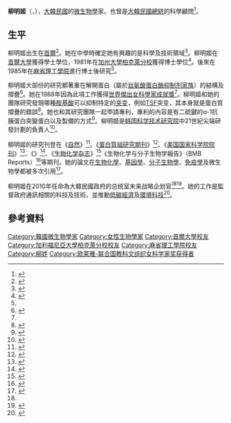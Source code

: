 {{noteTA
|G1=教育与研究
}}
{{Infobox person
| name = 柳明姬
| birth_date = {{birth date and age|1954|9|5}}
| birth_place = [[首爾|首爾]]
| nationality = [[大韓民國|大韓民國]]
| alma_mater  = [[首爾大學|首爾大學]]<BR/>[[加州大學柏克萊分校|加州大學柏克萊分校]]
| occupation  = 微生物學家
| module      = {{Infobox name module
| hangul      = 유명희
| hanja       = 柳明姬<ref>{{cite news|url=http://news.joins.com/article/3670376|author=김창엽 [Gim Chang-yeop]|title=파워우먼: 생명공학연구소 유명희 박사|trans_title=Power woman: Dr. Yu Myeong-Hee, Research Institute of Biology and Biotechnology|work=JoongAng Ilbo|date=1998-07-09|accessdate=2015-11-03|archive-date=2020-02-01|archive-url=https://web.archive.org/web/20200201145018/https://news.joins.com/article/3670376|dead-url=no}}</ref>
| mr          = Yu Myŏnghŭi
| rr          = Yu Myeonghui}}
}}

'''柳明姬'''（{{lang-ko|'''유명희'''}}，{{bd|1954年|9月5日}}），[[大韓民國|大韓民國]]的[[微生物學|微生物學]]家。也曾是[[大韓民國總統|大韓民國總統]]的科學顧問<ref>{{Cite news|url = http://sverigesradio.se/sida/avsnitt/210631?programid=412|title = Sydkorea - från snabb efterföljare till först i ledet|last = |first = |date = 2013-07-03|work = Vetandets värld|access-date = 2015-10-31|via = |language = sv|archive-date = 2020-02-01|archive-url = https://web.archive.org/web/20200201145025/https://sverigesradio.se/sida/avsnitt/210631?programid=412|dead-url = no}}</ref>。

==生平==
柳明姬出生在[[首爾|首爾]]<ref name=":1">{{Cite web|url = http://www.kast.or.kr/html/en_member_search_men_career.php?idx=4518&PHPSESSID=17aebe3286c6d7e80059a87a35f4abca|title = Yu, Myeong-Hee|date = |accessdate = 2015-10-31|website = Korean Academy of Science and Technology|publisher = |last = |first = |deadurl = yes|archiveurl = https://web.archive.org/web/20161117063025/http://www.kast.or.kr/html/en_member_search_men_career.php?idx=4518&PHPSESSID=17aebe3286c6d7e80059a87a35f4abca|archivedate = 2016年11月17日}}</ref>。她在中學時確定她有興趣的是科學及技術領域<ref>{{Cite book|title = Advancement of Women in Science and Technology: A Case Study of Korea|last = Lee|first = Kye-Woo|publisher = Ewha Womans University Press|year = 2006|isbn = 8973007033|location = Seoul, South Korea|pages = 196}}</ref>。柳明姬在[[首爾大學|首爾大學]]獲得學士學位，1981年在[[加州大學柏克萊分校|加州大學柏克萊分校]]獲得博士學位<ref>{{Cite web|url = https://gender-summit.com/gs6-speakers/1190-yu|title = Myeong-Hee Yu|date = |accessdate = 2015-10-31|website = Gender Summits|publisher = |last = |first = |archive-date = 2019-03-29|archive-url = https://web.archive.org/web/20190329172612/https://gender-summit.com/gs6-speakers/1190-yu|dead-url = no}}</ref>。後來在1985年在[[麻省理工學院|麻省理工學院]]進行博士後研究<ref name=":1" />。

柳明姬大部份的研究都著重在解開{{le|α-1抗胰蛋白酶|alpha-1 antitrypsin}}蛋白（屬於[[丝氨酸蛋白酶抑制剂家族|丝氨酸蛋白酶抑制剂家族]]）的結構及摺疊<ref name=":0">{{Cite web|url =http://www.mext.go.jp/unesco/001/2012/__icsFiles/afieldfile/2012/05/10/1320979_04.pdf|title =The L'Oreal - UNESCO Awards 1998 - 2011|date =|accessdate =2015-10-31|website =|publisher =|last =|first =|archive-url =https://web.archive.org/web/20130122035659/http://www.mext.go.jp/unesco/001/2012/__icsFiles/afieldfile/2012/05/10/1320979_04.pdf|archive-date =2013-01-22|dead-url =yes}}</ref>。她在1988年因為此項工作獲得[[世界傑出女科學家成就獎|世界傑出女科學家成就獎]]<ref name=":0" />。柳明姬和她的團隊研究發現哪種[[胺基酸|胺基酸]]可以抑制特定的[[突变|突变]]，例如[[TSFM|TSF]]突变，其本身就是蛋白質摺疊的錯誤<ref>{{Cite book|title = Applications of Enzyme Biotechnology - Springer|url = http://link.springer.com/10.1007/978-1-4757-9235-5|doi = 10.1007/978-1-4757-9235-5|isbn = 978-1-4757-9235-5|page = 134|last = Mitraki|first = Anna|last2 = Fane|first2 = Ben|last3 = Haase-Pettingell|first3 = Cameron|last4 = King|first4 = Jonathan|publisher = Springer Science + Business Media|date = 1991|chapter = Mutations Affecting Protein Folding and Misfolding In Vivo|editor-last = Kelly|editor-first = Jeffrey W.|editor-last2 = Baldwin|editor-first2 = Thomas O.}}</ref>。她也和其研究團隊一起申請專利，專利的內容是有二硫鍵的α-1抗胰蛋白突變蛋白以及製備的方式<ref>{{Cite web|url = http://patents.justia.com/inventor/myeong-hee-yu|title = Patents by Inventor Myeong-Hee Yu|date = |accessdate = 2015-10-31|website = Justia|publisher = |last = |first = |archive-date = 2020-02-01|archive-url = https://web.archive.org/web/20200201143926/https://patents.justia.com/inventor/myeong-hee-yu|dead-url = no}}</ref>。柳明姬是[[韩国科学技术研究院|韩国科学技术研究院]]中21世紀尖端研發計劃的負責人<ref name=":2">{{Cite news|url = http://koreajoongangdaily.joins.com/news/article/article.aspx?aid=2923283|title = Lee Overhauls Blue House Staff|last = Ser|first = Myo-ja|date = 2010-07-16|work = Korea JoongAng Daily|access-date = 2015-11-01|via = |archive-date = 2018-11-18|archive-url = https://web.archive.org/web/20181118225136/http://koreajoongangdaily.joins.com/news/article/article.aspx?aId=2923283|dead-url = no}}</ref>。

柳明姬的研究刊登在《[[自然_(期刊)|自然]]》<ref>{{Cite journal|title = The Z type variation of human α1-antitrypsin causes a protein folding defect|url = http://www.nature.com/nsmb/journal/v2/n5/abs/nsb0595-363.html|journal = Nature Structural & Molecular Biology|date = 1995-05-01|pages = 363-367|volume = 2|issue = 5|doi = 10.1038/nsb0595-363|language = en|first = Myeong-Hee|last = Yu|first2 = Kee Nyung|last2 = Lee|first3 = Jeongho|last3 = Kim|access-date = 2015-11-11|archive-date = 2016-08-11|archive-url = https://web.archive.org/web/20160811062801/http://www.nature.com/nsmb/journal/v2/n5/abs/nsb0595-363.html|dead-url = no}}</ref>、《[[蛋白質組研究期刊|蛋白質組研究期刊]]》<ref>{{Cite journal|title = Identification of S100A8 and S100A9 as Serological Markers for Colorectal Cancer|url = http://dx.doi.org/10.1021/pr8007573|journal = Journal of Proteome Research|date = 2009-03-06|issn = 1535-3893|pages = 1368-1379|volume = 8|issue = 3|doi = 10.1021/pr8007573|first = Hye-Jung|last = Kim|first2 = Hyun Ju|last2 = Kang|first3 = Hanna|last3 = Lee|first4 = Seung-Taek|last4 = Lee|first5 = Myeong-Hee|last5 = Yu|first6 = Hoguen|last6 = Kim|first7 = Cheolju|last7 = Lee}}</ref>、《[[美国国家科学院院刊|美国国家科学院院刊]]》<ref>{{Cite journal|title = Regulation of protein function by native metastability|url = http://www.pnas.org/content/97/14/7727|journal = Proceedings of the National Academy of Sciences|date = 2000-07-05|issn = 0027-8424|pmid = 10884404|pages = 7727-7731|volume = 97|issue = 14|doi = 10.1073/pnas.97.14.7727|language = en|first = Cheolju|last = Lee|first2 = Soon-Ho|last2 = Park|first3 = Min-Youn|last3 = Lee|first4 = Myeong-Hee|last4 = Yu|access-date = 2015-11-11|archive-date = 2020-02-01|archive-url = https://web.archive.org/web/20200201143921/https://www.pnas.org/content/97/14/7727|dead-url = no}}</ref>、《{{le|分子生物學期刊|Journal of Molecular Biology}}》<ref>{{Cite journal|title = Contribution of individual side-chains to the stability of BPTI examined by alanine-scanning mutagenesis|url = http://www.sciencedirect.com/science/article/pii/S002228368570304X|journal = Journal of Molecular Biology|date = 1995-01-01|pages = 388-397|volume = 249|issue = 2|doi = 10.1006/jmbi.1995.0304|first = Myeong-Hee|last = Yu|first2 = Jonathan S.|last2 = Weissman|first3 = Peter S.|last3 = Kim|access-date = 2015-11-11|archive-date = 2020-02-01|archive-url = https://web.archive.org/web/20200201143848/https://www.sciencedirect.com/science/article/pii/S002228368570304X|dead-url = no}}</ref>、《[[生物化学杂志|生物化学杂志]]》<ref>{{Cite journal|url = http://www.jbc.org/content/269/13/9627.short|title = Single amino acid substitutions of alpha 1-antitrypsin that confer enhancement in thermal stability|last = Kwon|first = K.S.|date = 1994-04-01|journal = The Journal of Biological Chemistry|doi = |pmid = |access-date = 2015-11-01|last2 = Kim|first2 = J|issue = 269|pages = 9627-9631|last3 = shin|first3 = H.S.|last4 = Yu|first4 = M.H.|archive-date = 2019-12-16|archive-url = https://web.archive.org/web/20191216181606/http://www.jbc.org/content/269/13/9627.short|dead-url = no}}</ref>《生物化学与分子生物学報告》（BMB Reports）<ref>{{Cite journal|title = Noninvasive molecular biomarkers for the detection of colorectal cancer|url = http://koreascience.or.kr/journal/view.jsp?kj=E1MBB7&py=2008&vnc=v41n10&sp=685|journal = BMB Reports|pages = 685-692|volume = 41|issue = 10|doi = 10.5483/bmbrep.2008.41.10.685|first = Hye-Jung|last = Kim|first2 = Myeong-Hee|last2 = Yu|first3 = Ho-Guen|last3 = Kim|first4 = Jong-Hoe|last4 = Byun|first5 = Cheolju|last5 = Lee|access-date = 2015-11-11|archive-date = 2018-06-02|archive-url = https://web.archive.org/web/20180602205100/http://koreascience.or.kr/journal/view.jsp?kj=E1MBB7&py=2008&vnc=v41n10&sp=685|dead-url = no}}</ref>等期刊。她的論文在[[生物化學|生物化學]]、[[基因學|基因學]]、[[分子生物學|分子生物學]]、[[免疫學|免疫學]]及微生物學都被多次引用<ref>{{Cite web|url = http://www.scopus.com/authid/detail.url?authorId=7404273372|title = Yu, Myeonghee|date = |accessdate = 2015-11-01|website = Scopus|publisher = |last = |first = }}</ref>。

柳明姬在2010年任命為大韓民國政府的总统室未来战略企划官<ref name=":2"/><ref>{{cite web | url=http://www.d1com.com/iptv/market/53157.html | title=韩国IPTV用户突破500万 放送融合开始提速 | date=2012-05-11 | accessdate=2015-11-11 }}{{Dead link|date=2019年11月 |bot=InternetArchiveBot |fix-attempted=yes }}</ref>。她的工作是監督政府通訊相關的科技及技術，並推動[[低碳經濟|低碳經濟]]及[[環境科技|環境科技]]<ref>{{Cite news|url = http://www.koreaherald.com/view.php?ud=20100715000979|title = Cable News Channel Executive Named Lee's PR Aide|last = Kim|first = So-Hyun|date = 2010-07-15|work = The Korea Herald|access-date = 2015-11-01|via = |archive-date = 2018-08-05|archive-url = https://web.archive.org/web/20180805021641/http://www.koreaherald.com/view.php?ud=20100715000979|dead-url = no}}</ref>。

==參考資料==
{{reflist|2}}

{{欧莱雅-联合国教科文组织女科学家奖获得者}}
{{Authority control}}
{{DEFAULTSORT:Yu, Myeong-Hee}}
[[Category:韓國微生物學家|Category:韓國微生物學家]]
[[Category:女性生物學家|Category:女性生物學家]]
[[Category:首爾大學校友|Category:首爾大學校友]]
[[Category:加利福尼亞大學柏克萊分校校友|Category:加利福尼亞大學柏克萊分校校友]]
[[Category:麻省理工學院校友|Category:麻省理工學院校友]]
[[Category:柳姓|Category:柳姓]]
[[Category:欧莱雅-联合国教科文组织女科学家奖获得者|Category:欧莱雅-联合国教科文组织女科学家奖获得者]]